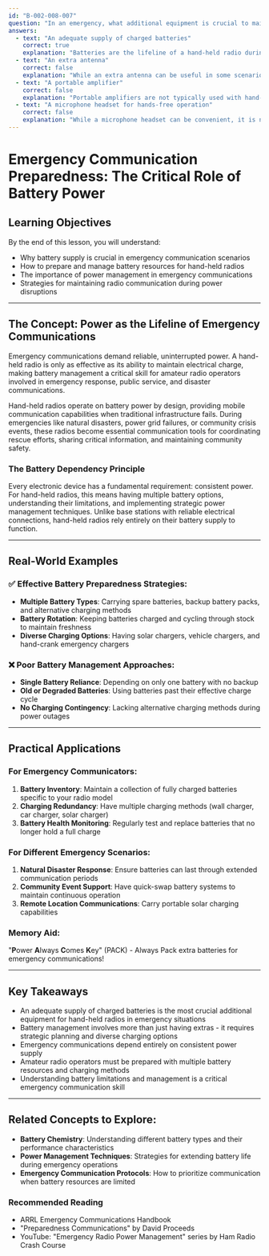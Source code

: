 ```yaml
---
id: "B-002-008-007"
question: "In an emergency, what additional equipment is crucial to maintaining communications with a hand-held radio?"
answers:
  - text: "An adequate supply of charged batteries"
    correct: true
    explanation: "Batteries are the lifeline of a hand-held radio during emergency communications. Without a reliable power source, even the most sophisticated radio becomes useless. In emergency situations where normal power infrastructure may be disrupted, having multiple fully charged batteries or alternative charging methods can mean the difference between maintaining critical communication and being unable to call for help or coordinate response efforts."
  - text: "An extra antenna"
    correct: false
    explanation: "While an extra antenna can be useful in some scenarios, it is not as critical as battery supply during an emergency. Most hand-held radios come with a standard antenna that works adequately across the radio's designed frequency range. Battery power is far more essential to maintaining continuous communication during emergency situations."
  - text: "A portable amplifier"
    correct: false
    explanation: "Portable amplifiers are not typically used with hand-held radios and would add unnecessary weight and complexity during emergency operations. Hand-held radios are designed to operate effectively at their specified power levels. The most critical need is consistent power through reliable battery supply, not signal amplification."
  - text: "A microphone headset for hands-free operation"
    correct: false
    explanation: "While a microphone headset can be convenient, it is not crucial for maintaining emergency communications. Hands-free operation is a comfort feature, but does not directly impact the radio's ability to transmit and receive messages. Battery supply remains the most critical additional equipment for ensuring continuous communication during emergencies."
---
```


# Emergency Communication Preparedness: The Critical Role of Battery Power

## Learning Objectives
By the end of this lesson, you will understand:
- Why battery supply is crucial in emergency communication scenarios
- How to prepare and manage battery resources for hand-held radios
- The importance of power management in emergency communications
- Strategies for maintaining radio communication during power disruptions

---

## The Concept: Power as the Lifeline of Emergency Communications

Emergency communications demand reliable, uninterrupted power. A hand-held radio is only as effective as its ability to maintain electrical charge, making battery management a critical skill for amateur radio operators involved in emergency response, public service, and disaster communications.

Hand-held radios operate on battery power by design, providing mobile communication capabilities when traditional infrastructure fails. During emergencies like natural disasters, power grid failures, or community crisis events, these radios become essential communication tools for coordinating rescue efforts, sharing critical information, and maintaining community safety.

### The Battery Dependency Principle

Every electronic device has a fundamental requirement: consistent power. For hand-held radios, this means having multiple battery options, understanding their limitations, and implementing strategic power management techniques. Unlike base stations with reliable electrical connections, hand-held radios rely entirely on their battery supply to function.

---

## Real-World Examples

### ✅ Effective Battery Preparedness Strategies:
- **Multiple Battery Types**: Carrying spare batteries, backup battery packs, and alternative charging methods
- **Battery Rotation**: Keeping batteries charged and cycling through stock to maintain freshness
- **Diverse Charging Options**: Having solar chargers, vehicle chargers, and hand-crank emergency chargers

### ❌ Poor Battery Management Approaches:
- **Single Battery Reliance**: Depending on only one battery with no backup
- **Old or Degraded Batteries**: Using batteries past their effective charge cycle
- **No Charging Contingency**: Lacking alternative charging methods during power outages

---

## Practical Applications

### For Emergency Communicators:
1. **Battery Inventory**: Maintain a collection of fully charged batteries specific to your radio model
2. **Charging Redundancy**: Have multiple charging methods (wall charger, car charger, solar charger)
3. **Battery Health Monitoring**: Regularly test and replace batteries that no longer hold a full charge

### For Different Emergency Scenarios:
1. **Natural Disaster Response**: Ensure batteries can last through extended communication periods
2. **Community Event Support**: Have quick-swap battery systems to maintain continuous operation
3. **Remote Location Communications**: Carry portable solar charging capabilities

### Memory Aid:
"**P**ower **A**lways **C**omes **K**ey" (PACK) - Always Pack extra batteries for emergency communications!

---

## Key Takeaways

- An adequate supply of charged batteries is the most crucial additional equipment for hand-held radios in emergency situations
- Battery management involves more than just having extras - it requires strategic planning and diverse charging options
- Emergency communications depend entirely on consistent power supply
- Amateur radio operators must be prepared with multiple battery resources and charging methods
- Understanding battery limitations and management is a critical emergency communication skill

---

## Related Concepts to Explore:
- **Battery Chemistry**: Understanding different battery types and their performance characteristics
- **Power Management Techniques**: Strategies for extending battery life during emergency operations
- **Emergency Communication Protocols**: How to prioritize communication when battery resources are limited

### Recommended Reading
- ARRL Emergency Communications Handbook
- "Preparedness Communications" by David Proceeds
- YouTube: "Emergency Radio Power Management" series by Ham Radio Crash Course
